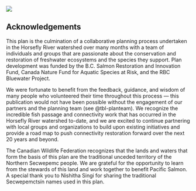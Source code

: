 ![](spawn.jpg)

## Acknowledgements {-}

This plan is the culmination of a collaborative planning process undertaken in the Horsefly River watershed over many months with a team of individuals and groups that are passionate about the conservation and restoration of freshwater ecosystems and the species they support. Plan development was funded by the B.C. Salmon Restoration and Innovation Fund, Canada Nature Fund for Aquatic Species at Risk, and the RBC Bluewater Project.

We were fortunate to benefit from the feedback, guidance, and wisdom of many people who volunteered their time throughout this process — this publication would not have been possible without the engagement of our partners and the planning team (see @tbl-planteam). We recognize the incredible fish passage and connectivity work that has occurred in the Horsefly River watershed to-date, and we are excited to continue partnering with local groups and organizations to build upon existing initiatives and provide a road map to push connectivity restoration forward over the next 20 years and beyond. 

The Canadian Wildlife Federation recognizes that the lands and waters that form the basis of this plan are the traditional unceded territory of the Northern Secwepemc people. We are grateful for the opportunity to learn from the stewards of this land and work together to benefit Pacific Salmon. A special thank you to Nishitha Singi for sharing the traditional Secwepemctsín names used in this plan. 
